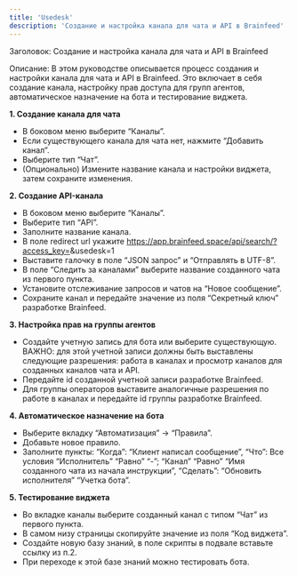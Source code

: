 ```yaml
---
title: 'Usedesk'
description: 'Создание и настройка канала для чата и API в Brainfeed'
---
```


Заголовок: Создание и настройка канала для чата и API в Brainfeed

Описание: В этом руководстве описывается процесс создания и настройки канала для чата и API в Brainfeed. Это включает в себя создание канала, настройку прав доступа для групп агентов, автоматическое назначение на бота и тестирование виджета.


**1. Создание канала для чата**

- В боковом меню выберите “Каналы”.
- Если существующего канала для чата нет, нажмите “Добавить канал”.
- Выберите тип “Чат”.
- (Опционально) Измените название канала и настройки виджета, затем сохраните изменения.

**2. Создание API-канала**

- В боковом меню выберите “Каналы”.
- Выберите тип “API”.
- Заполните название канала.
- В поле redirect url укажите https://app.brainfeed.space/api/search/?access_key=<your-api-key>&usedesk=1
- Выставите галочку в поле “JSON запрос” и “Отправлять в UTF-8”.
- В поле  “Cледить за каналами” выберите название созданного чата из первого пункта.
- Установите отслеживание запросов и чатов на “Новое сообщение”.
- Сохраните канал и передайте значение из поля “Секретный ключ” разработке Brainfeed.

**3. Настройка прав на группы агентов**

- Создайте учетную запись для бота или выберите существующую. ВАЖНО: для этой учетной записи должны быть выставлены следующие разрешения: работа в каналах и просмотр каналов для созданных каналов чата и API.
- Передайте id созданной учетной записи разработке Brainfeed.
- Для группы операторов выставите аналогичные разрешения по работе в каналах и передайте id группы разработке Brainfeed.

**4. Автоматическое назначение на бота**

- Выберите вкладку “Автоматизация” -> “Правила”.
- Добавьте новое правило.
- Заполните пункты: “Когда”: “Клиент написал сообщение”, “Что”: Все условия “Исполнитель” “Равно” “-”; “Канал” “Равно” “Имя созданного чата из начала инструкции”, “Сделать”: “Обновить исполнителя” “Учетка бота”.

**5. Тестирование виджета**

- Во вкладке каналы выберите созданный канал с типом “Чат” из первого пункта.
- В самом низу страницы скопируйте значение из поля “Код виджета”.
- Создайте новую базу знаний, в поле скрипты в подвале вставьте ссылку из п.2.
- При переходе к этой базе знаний можно тестировать бота.